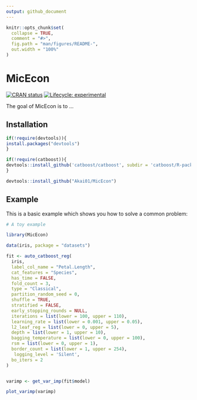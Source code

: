 ```yaml
---
output: github_document
---
```


<!-- README.md is generated from README.Rmd. Please edit that file -->

```r
knitr::opts_chunk$set(
  collapse = TRUE,
  comment = "#>",
  fig.path = "man/figures/README-",
  out.width = "100%"
)
```

# MicEcon

<!-- badges: start -->
[![CRAN status](https://www.r-pkg.org/badges/version/MicEcon)](https://CRAN.R-project.org/package=MicEcon)
[![Lifecycle: experimental](https://img.shields.io/badge/lifecycle-experimental-orange.svg)](https://www.tidyverse.org/lifecycle/#experimental)
<!-- badges: end -->

The goal of MicEcon is to ...

## Installation


``` r
if(!require(devtools)){
install.packages("devtools")
}

if(!require(catboost)){
devtools::install_github('catboost/catboost', subdir = 'catboost/R-package')
}

devtools::install_github("Akai01/MicEcon")
```
## Example

This is a basic example which shows you how to solve a common problem:

```r
# A toy example

library(MicEcon)

data(iris, package = "datasets")

fit <- auto_catboost_reg(
  iris,
  label_col_name = "Petal.Length",
  cat_features = "Species",
  has_time = FALSE,
  fold_count = 3,
  type = "Classical",
  partition_random_seed = 0,
  shuffle = TRUE,
  stratified = FALSE,
  early_stopping_rounds = NULL,
  iterations = list(lower = 100, upper = 110),
  learning_rate = list(lower = 0.001, upper = 0.05),
  l2_leaf_reg = list(lower = 0, upper = 5),
  depth = list(lower = 1, upper = 10),
  bagging_temperature = list(lower = 0, upper = 100),
  rsm = list(lower = 0, upper = 1),
  border_count = list(lower = 1, upper = 254),
   logging_level = 'Silent',
  bo_iters = 2
)


varimp <- get_var_imp(fit$model)

plot_varimp(varimp)

```


